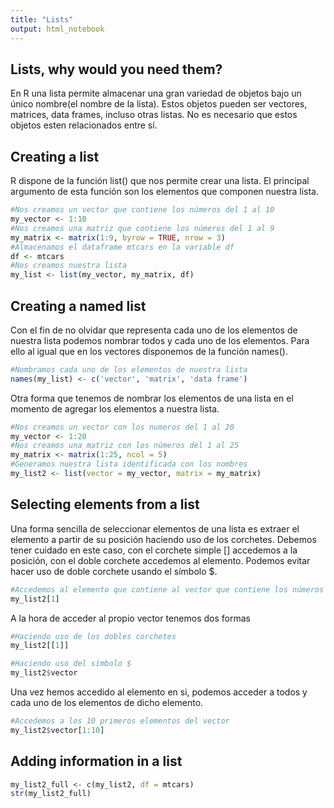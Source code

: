 ```yaml
---
title: "Lists"
output: html_notebook
---
```


## Lists, why would you need them?
En R una lista permite almacenar una gran variedad de objetos bajo un único nombre(el nombre de la lista). Estos objetos pueden ser vectores, matrices, data frames, incluso otras listas. No es necesario que estos objetos esten relacionados entre sí. 

## Creating a list
R dispone de la función list() que nos permite crear una lista. El principal argumento de esta función son los elementos que componen nuestra lista.
```r
#Nos creamos un vector que contiene los números del 1 al 10 
my_vector <- 1:10
#Nos creamos una matriz que contiene los números del 1 al 9
my_matrix <- matrix(1:9, byrow = TRUE, nrow = 3)
#Almacenamos el dataframe mtcars en la variable df
df <- mtcars
#Nos creamos nuestra lista
my_list <- list(my_vector, my_matrix, df)
```

## Creating a named list
Con el fin de no olvidar que representa cada uno de los elementos de nuestra lista podemos nombrar todos y cada uno de los elementos. Para ello al igual que en los vectores disponemos de la función names(). 
```r
#Nombramos cada uno de los elementos de nuestra lista
names(my_list) <- c('vector', 'matrix', 'data frame')
```
Otra forma que tenemos de nombrar los elementos de una lista en el momento de agregar los elementos a nuestra lista.
```r
#Nos creamos un vector con los numeros del 1 al 20
my_vector <- 1:20
#Nos creamos una matriz con los números del 1 al 25
my_matrix <- matrix(1:25, ncol = 5)
#Generamos nuestra lista identificada con los nombres
my_list2 <- list(vector = my_vector, matrix = my_matrix)
```

## Selecting elements from a list
Una forma sencilla de seleccionar elementos de una lista es extraer el elemento a partir de su posición haciendo uso de los corchetes. Debemos tener cuidado en este caso, con el corchete simple [] accedemos a la posición, con el doble corchete accedemos al elemento. Podemos evitar hacer uso de doble corchete usando el símbolo $.
```r
#Accedemos al elemento que contiene al vector que contiene los números del 1 al 20
my_list2[1]
```

A la hora de acceder al propio vector tenemos dos formas
```r
#Haciendo uso de los dobles corchetes
my_list2[[1]]
```
```r
#Haciendo uso del símbolo $
my_list2$vector
```

Una vez hemos accedido al elemento en si, podemos acceder a todos y cada uno de los elementos de dicho elemento.
```r
#Accedemos a los 10 primeros elementos del vector
my_list2$vector[1:10]
```

## Adding information in a list
```r
my_list2_full <- c(my_list2, df = mtcars)
str(my_list2_full)
```


